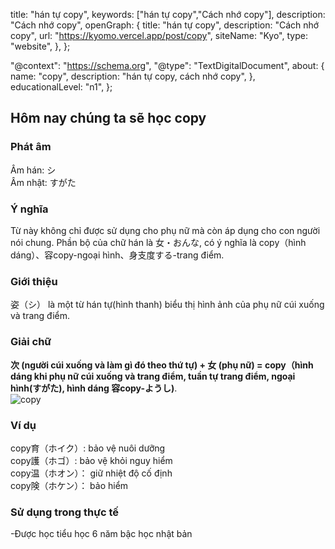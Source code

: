 
  title: "hán tự copy",
  keywords: ["hán tự copy","Cách nhớ copy"],
  description: "Cách nhớ copy",
  openGraph: {
    title: "hán tự copy",
    description: "Cách nhớ copy",
    url: "https://kyomo.vercel.app/post/copy",
    siteName: "Kyo",
    type: "website",
  },
};

  "@context": "https://schema.org",
  "@type": "TextDigitalDocument",
  about: {
    name: "copy",
    description: "hán tự copy, cách nhớ copy",
  },
  educationalLevel: "n1",
};

##  Hôm nay chúng ta sẽ học copy
### Phát âm
Âm hán: シ   
Âm nhật: すがた
### Ý nghĩa
Từ này không chỉ được sử dụng cho phụ nữ mà còn áp dụng cho con người nói chung. Phần bộ của chữ hán là 女・おんな, có ý nghĩa là copy（hình dáng）、容copy-ngoại hình、身支度する-trang điểm.
### Giới thiệu
姿（シ） là một từ hán tự(hình thanh) biểu thị hình ảnh của phụ nữ cúi xuống và trang điểm.
### Giải chữ
**次 (người cúi xuống và làm gì đó theo thứ tự) + 女 (phụ nữ) = copy（hình dáng khi phụ nữ cúi xuống và trang điểm, tuần tự trang điểm, ngoại hình(すがた), hình dáng 容copy-ようし)**.   
<Image src={photo_21} alt='copy'/>
### Ví dụ
copy育（ホイク）: bảo vệ nuôi dưỡng   
copy護（ホゴ）: bảo vệ khỏi nguy hiểm   
copy温（ホオン）： giữ nhiệt độ cố định   
copy険（ホケン）： bảo hiểm   
### Sử dụng trong thực tế
-Được học tiểu học 6 năm bậc học nhật bản